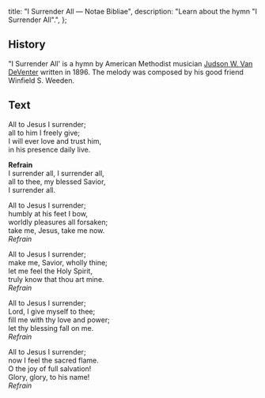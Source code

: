   title: "I Surrender All — Notae Bibliae",
  description: "Learn about the hymn \"I Surrender All\".",
};

<Initial text="I Surrender All" />

## History

"I Surrender All' is a hymn by American Methodist musician [Judson W. Van DeVenter](/liturgy/music/composers/judson-w-van-deventer) written in 1896. The melody was composed by his good friend Winfield S. Weeden.

## Text

All to Jesus I surrender;<br/>
all to him I freely give;<br/>
I will ever love and trust him,<br/>
in his presence daily live.

**Refrain**<br/>
I surrender all, I surrender all,<br/>
all to thee, my blessed Savior,<br/>
I surrender all.

All to Jesus I surrender;<br/>
humbly at his feet I bow,<br/>
worldly pleasures all forsaken;<br/>
take me, Jesus, take me now.<br/>
*Refrain*

All to Jesus I surrender;<br/>
make me, Savior, wholly thine;<br/>
let me feel the Holy Spirit,<br/>
truly know that thou art mine.<br/>
*Refrain*

All to Jesus I surrender;<br/>
Lord, I give myself to thee;<br/>
fill me with thy love and power;<br/>
let thy blessing fall on me.<br/>
*Refrain*

All to Jesus I surrender;<br/>
now I feel the sacred flame.<br/>
O the joy of full salvation!<br/>
Glory, glory, to his name!<br/>
*Refrain*
